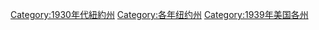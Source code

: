 [[Category:1930年代紐約州|Category:1930年代紐約州]]
[[Category:各年纽约州|Category:各年纽约州]]
[[Category:1939年美国各州|Category:1939年美国各州]]